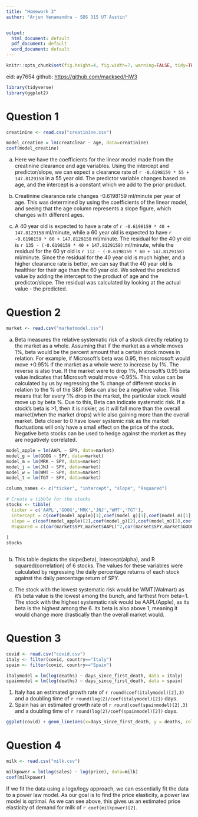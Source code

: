 ---
title: "Homework 3"
author: "Arjun Yenamandra - SDS 315 UT Austin"


output:
  html_document: default
  pdf_document: default
  word_document: default
---

```{r global_options, echo=FALSE}
knitr::opts_chunk$set(fig.height=4, fig.width=7, warning=FALSE, tidy=TRUE, tidy.opts=list(width.cutoff=60), warning = FALSE, message = FALSE)
```
eid: ay7654
github: [https://github.com/macksed/HW3](https://github.com/macksed/HW3)
```{r, echo=FALSE, results='hide'}
library(tidyverse)
library(ggplot2)
```
# **Question 1**
```{r echo=FALSE}
creatinine <- read.csv("creatinine.csv")
```

```{r echo=FALSE}
model_creatine = lm(creatclear ~ age, data=creatinine)
coef(model_creatine)
```
a) Here we have the coefficients for the linear model made from the creatinine clearance and age variables. Using the intercept and predictor/slope, we can expect a clearance rate of `r -0.6198159 * 55 + 147.8129158` in a 55 year old. The predictor variable changes based on age, and the intercept is a constant which we add to the prior product. 

b) Creatinine clearance rate changes -0.6198159 ml/minute per year of age. This was determined by using the coefficients of the linear model, and seeing that the age column represents a slope figure, which changes with different ages.

c) A 40 year old is expected to have a rate of `r -0.6198159 * 40 + 147.8129158` ml/minute, while a 60 year old is expected to have `r -0.6198159 * 60 + 147.8129158` ml/minute. The residual for the 40 yr old is `r 135 - (-0.6198159 * 40 + 147.8129158)` ml/minute, while the residual for the 60 yr old is `r 112 - (-0.6198159 * 60 + 147.8129158)` ml/minute. Since the residual for the 40 year old is much higher, and a higher clearance rate is better, we can say that the 40 year old is healthier for their age than the 60 year old. We solved the predicted value by adding the intercept to the product of age and the predictor/slope. The residual was calculated by looking at the actual value - the predicted.
 
# **Question 2**
```{r echo=FALSE}
market <- read.csv("marketmodel.csv")
```
a) Beta measures the relative systematic risk of a stock directly relating to the market as a whole. Assuming that if the market as a whole moves 1%, beta would be the percent amount that a certain stock moves in relation. For example, if Microsoft's beta was 0.95, then microsoft would move +0.95% if the market as a whole were to increase by 1%. The reverse is also true. If the market were to drop 1%, Microsoft's 0.95 beta value indicates that Microsoft would move -0.95%. This value can be calculated by us by regressing the % change of different stocks in relation to the % of the S&P. Beta can also be a negative value.  This means that for every 1% drop in the market, the particular stock would move up by beta %. Due to this, Beta can indicate systematic risk. If a stock's beta is >1, then it is riskier, as it will fall more than the overall market(when the market drops) while also gaining more than the overall market. Beta closer to 0 have lower systemic risk as the market fluctuations will only have a small effect on the price of the stock. Negative beta stocks can be used to hedge against the market as they are negatively correlated.

```{r echo=FALSE}



model_apple = lm(AAPL ~ SPY, data=market)
model_g = lm(GOOG ~ SPY, data=market)
model_m = lm(MRK ~ SPY, data=market)
model_j = lm(JNJ ~ SPY, data=market)
model_w = lm(WMT ~ SPY, data=market)
model_t = lm(TGT ~ SPY, data=market)

column_names <- c("ticker", "intercept", "slope", "Rsquared")

# Create a tibble for the stocks
stocks <- tibble(
  ticker = c('AAPL','GOOG','MRK','JNJ','WMT','TGT'),
  intercept = c(coef(model_apple)[1],coef(model_g)[1],coef(model_m)[1],coef(model_j)[1],coef(model_w)[1],coef(model_t)[1]),
  slope = c(coef(model_apple)[2],coef(model_g)[2],coef(model_m)[2],coef(model_j)[2],coef(model_w)[2],coef(model_t)[2]),
  Rsquared = c(cor(market$SPY,market$AAPL)^2,cor(market$SPY,market$GOOG)^2,cor(market$SPY,market$MRK)^2,cor(market$SPY,market$JNJ)^2,cor(market$SPY,market$WMT)^2,cor(market$SPY,market$TGT)^2)
  
)
stocks



```

b) This table depicts the slope(beta), intercept(alpha), and R squared(correlation) of 6 stocks. The values for these variables were calculated by regressing the daily percentage returns of each stock against the daily percentage return of SPY. 


c) The stock with the lowest systematic risk would be WMT(Walmart) as it's beta value is the lowest among the bunch, and farthest from beta=1. The stock with the highest systematic risk would be AAPL(Apple), as its beta is the highest among the 6. Its beta is also above 1, meaning it would change more drastically than the overall market would.

# **Question 3**

```{r echo=FALSE}
covid <- read.csv("covid.csv")
italy <- filter(covid, country=="Italy")
spain <- filter(covid, country=="Spain")

italymodel = lm(log(deaths) ~ days_since_first_death, data = italy)
spainmodel = lm(log(deaths) ~ days_since_first_death, data = spain)
```
1) Italy has an estimated growth rate of `r round(coef(italymodel)[2],3)` and a doubling time of `r round(log(2)/coef(italymodel)[2])` days.
2) Spain has an estimated growth rate of `r round(coef(spainmodel)[2],3)` and a doubling time of `r round(log(2)/coef(spainmodel)[2])` days. 
```{r echo=FALSE}


ggplot(covid) + geom_line(aes(x=days_since_first_death, y = deaths, color=country))

```




# **Question 4**

```{r echo=FALSE}
milk <- read.csv("milk.csv")
```

```{r echo=FALSE}
milkpower = lm(log(sales) ~ log(price), data=milk)
coef(milkpower)
```
If we fit the data using a logx/logy approach, we can essentially fit the data to a power law model. As our goal is to find the price elasticity, a power law model is optimal. As we can see above, this gives us an estimated price elasticity of demand for milk of `r coef(milkpower)[2]`.
